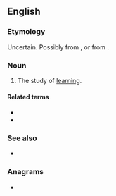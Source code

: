 ==English==

===Etymology===
Uncertain. Possibly from {{etyl|grc|en}} {{m|grc|μαθητικός||easily taught}}, or from {{suffix|en|mathesis|etic}}.

===Noun===
{{en-noun|-}}

# The study of [[learning]].

====Related terms====
* {{l|en|mathetic}}
* {{l|en|mathesis}}

===See also===
* {{l|en|didactics}}

===Anagrams===
* {{anagrams|en|a=acehimstt|thematics}}